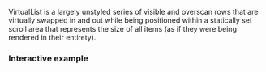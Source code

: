 
<Meta title="Modules/VirtualList" component={VirtualList} />

VirtualList is a largely unstyled series of visible and overscan rows that are virtually swapped in and out while being positioned within a statically set scroll area that represents the size of all items (as if they were being rendered in their entirety).

### Interactive example

<Canvas>
	<Story name="Interactive Example">
        <VirtualListExample />
	</Story>
</Canvas>